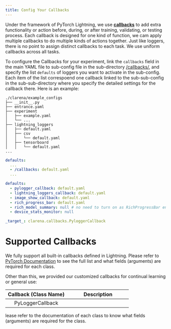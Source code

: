 ```yaml
---
title: Config Your Callbacks
---
```


Under the framework of PyTorch Lightning, we use [**callbacks**](https://lightning.ai/docs/pytorch/stable/extensions/callbacks.html) to add extra functionality or action before, during, or after training, validating, or testing process. Each callback is designed for one kind of function, we cam apply multiple callbacks to do multiple kinds of actions together. Just like loggers, there is no point to assign distinct callbacks to each task. We use uniform callbacks across all tasks.

To configure the  Callbacks for your experiment, link the `callbacks` field in the main YAML file to sub-config file in the sub-directory [<your-config-dir>/callbacks/](https://github.com/pengxiang-wang/continual-learning-arena/tree/main/clarena/example_configs/callbacks/), and specify the list `defaults` of loggers you want to activate in the sub-config. Each item of the list correspoend one callback linked to the sub-sub-config in the sub-sub-directory where you specify the detailed settings for the callback there. Here is an example:

```plain
./clarena/example_configs
├── __init__.py
├── entrance.yaml
├── experiment
│   ├── example.yaml
│   └── ...
├── lightning_loggers
│   ├── default.yaml
│   ├── csv
│   │   └── default.yaml
│   ├── tensorboard
│   │   └── default.yaml
...
```

```.yaml
defaults:
  ...
  - /callbacks: default.yaml
  ...

```

```.yaml
defaults:
  - pylogger_callback: default.yaml
  - lightning_loggers_callback: default.yaml
  - image_show_callback: default.yaml
  - rich_progress_bar: default.yaml
  - rich_model_summary: null # no need to turn on as RichProgressBar enables it
  - device_stats_monitor: null
```

```.yaml
_target_: clarena.callbacks.PyloggerCallback
```

# Supported Callbacks


We fully support all built-in callbacks defined in Lightning. Please refer to [PyTorch Documentation](https://lightning.ai/docs/pytorch/stable/extensions/callbacks.html#built-in-callbacks) to see the full list and what fields (arguments) are required for each class.

Other than this, we provided our customized callbacks for continual learning or general use:

|         Callback  (Class Name)                    |                          Description               |
|:-:|:-:|
|PyLoggerCallback |        |


lease refer to the documentation of each class to know what fields (arguments) are required for the class.




